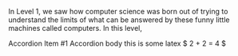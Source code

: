 
In Level 1, we saw how computer science was born out of trying to understand the limits of what can be answered by these funny little machines called computers. In this level, 


<Accordion defaultActiveKey="0">
      <Accordion.Item eventKey="0">
        <Accordion.Header>Accordion Item #1</Accordion.Header>
        <Accordion.Body>
          Accordion body this is some latex $ 2 + 2 = 4 $
        </Accordion.Body>
      </Accordion.Item>
</Accordion>